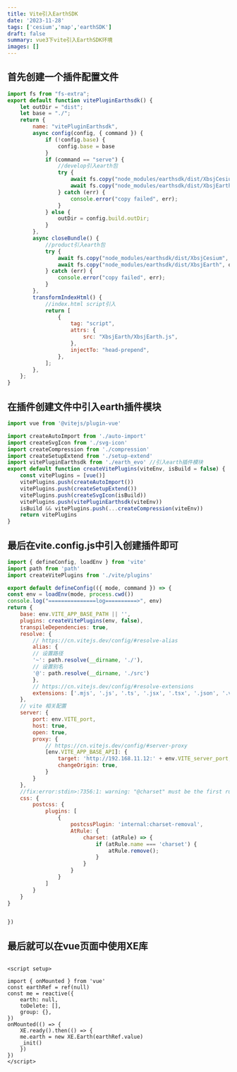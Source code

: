 ```yaml
---
title: Vite引入EarthSDK
date: '2023-11-28'
tags: ['cesium','map','earthSDK']
draft: false
summary: vue3下vite引入EarthSDK环境
images: []
---
```


## 首先创建一个插件配置文件

```javascript:vite/plugins/earth_evo.js
import fs from "fs-extra";
export default function vitePluginEarthsdk() {
    let outDir = "dist";
    let base = "./";
    return {
        name: "vitePluginEarthsdk",
        async config(config, { command }) {
            if (!config.base) {
                config.base = base
            }
            if (command == "serve") {
                //develop引入earth包
                try {
                    await fs.copy("node_modules/earthsdk/dist/XbsjCesium", "public/XbsjCesium");
                    await fs.copy("node_modules/earthsdk/dist/XbsjEarth", "public/XbsjEarth");
                } catch (err) {
                    console.error("copy failed", err);
                }
            } else {
                outDir = config.build.outDir;
            }
        },
        async closeBundle() {
            //product引入earth包
            try {
                await fs.copy("node_modules/earthsdk/dist/XbsjCesium", outDir + "/XbsjCesium");
                await fs.copy("node_modules/earthsdk/dist/XbsjEarth", outDir + "/XbsjEarth");
            } catch (err) {
                console.error("copy failed", err);
            }
        },
        transformIndexHtml() {
            //index.html script引入
            return [
                {
                    tag: "script",
                    attrs: {
                        src: "XbsjEarth/XbsjEarth.js",
                    },
                    injectTo: "head-prepend",
                },
            ];
        },
    };
}
```

## 在插件创建文件中引入earth插件模块
```javascript:vite/plugins/index.js
import vue from '@vitejs/plugin-vue'

import createAutoImport from './auto-import'
import createSvgIcon from './svg-icon'
import createCompression from './compression'
import createSetupExtend from './setup-extend'
import vitePluginEarthsdk from './earth_evo' //引入earth插件模块
export default function createVitePlugins(viteEnv, isBuild = false) {
    const vitePlugins = [vue()]
    vitePlugins.push(createAutoImport())
	vitePlugins.push(createSetupExtend())
    vitePlugins.push(createSvgIcon(isBuild))
    vitePlugins.push(vitePluginEarthsdk(viteEnv))
	isBuild && vitePlugins.push(...createCompression(viteEnv))
    return vitePlugins
}

```


## 最后在vite.config.js中引入创建插件即可
```javascript:vite.config.js
import { defineConfig, loadEnv } from 'vite'
import path from 'path'
import createVitePlugins from './vite/plugins'

export default defineConfig(({ mode, command }) => {
const env = loadEnv(mode, process.cwd())
console.log("===============log==========>", env)
return {
    base: env.VITE_APP_BASE_PATH || '',
    plugins: createVitePlugins(env, false),
    transpileDependencies: true,
    resolve: {
        // https://cn.vitejs.dev/config/#resolve-alias
        alias: {
        // 设置路径
        '~': path.resolve(__dirname, './'),
        // 设置别名
        '@': path.resolve(__dirname, './src')
        },
        // https://cn.vitejs.dev/config/#resolve-extensions
        extensions: ['.mjs', '.js', '.ts', '.jsx', '.tsx', '.json', '.vue']
    },
    // vite 相关配置
    server: {
        port: env.VITE_port,
        host: true,
        open: true,
        proxy: {
            // https://cn.vitejs.dev/config/#server-proxy
            [env.VITE_APP_BASE_API]: {
                target: 'http://192.168.11.12:' + env.VITE_server_port,
                changeOrigin: true,
            }
        }
    },
    //fix:error:stdin>:7356:1: warning: "@charset" must be the first rule in the file
    css: {
        postcss: {
            plugins: [
                {
                    postcssPlugin: 'internal:charset-removal',
                    AtRule: {
                        charset: (atRule) => {
                            if (atRule.name === 'charset') {
                                atRule.remove();
                            }
                        }
                    }
                }
            ]
        }
    }
}


})

```


## 最后就可以在vue页面中使用XE库
```vue

<script setup>

import { onMounted } from 'vue'
const earthRef = ref(null)
const me = reactive({
    earth: null,
    toDelete: [],
    group: {},
})
onMounted(() => {
    XE.ready().then(() => {
    me.earth = new XE.Earth(earthRef.value)
    _init()
    })
})
</script>

```